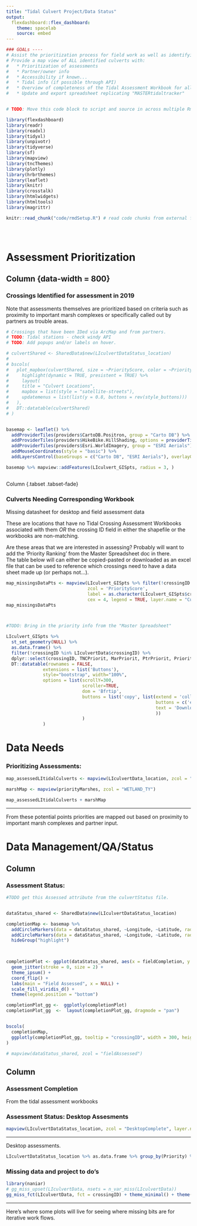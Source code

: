 ```yaml
---
title: "Tidal Culvert Project/Data Status"
output: 
  flexdashboard::flex_dashboard:
    theme: spacelab
    source: embed
---
```


```r

### GOALs ----
# Assist the prioritization process for field work as well as identifying which data pieces are missing
# Provide a map view of ALL identified culverts with:
#   * Prioritization of assessments
#   * Partner/owner info
#   * Accessibility if known...
#   * Tidal info (if possible through API)
#   * Overview of completeness of the Tidal Assessment Workbook for all identified culverts
#   * Update and export spreadsheet replicating "MASTERtidaltracker"


# TODO: Move this code block to script and source in across multiple Rmds

library(flexdashboard)
library(readr)
library(readxl)
library(tidyxl)
library(unpivotr)
library(tidyverse)
library(sf)
library(mapview)
library(tncThemes)
library(plotly)
library(hrbrthemes)
library(leaflet)
library(knitr)
library(crosstalk)
library(htmlwidgets)
library(htmltools)
library(magrittr)

knitr::read_chunk("code/rmdSetup.R") # read code chunks from external files to extend beyond multiple Rmds.
```

```r
```

```r
```

```r
```

Assessment Prioritization 
=========================================

Column {data-width = 800}
----------------------------------------------
### Crossings Identified for assessment in 2019
Note that assessments themselves are prioritized based on criteria such as proximity to important marsh complexes or specifically called out by partners as trouble areas.  

```r
# Crossings that have been IDed via ArcMap and from partners.
# TODO: Tidal stations - check windy API
# TODO: Add popups and/or labels on hover. 

# culvertShared <- SharedData$new(LIculvertDataStatus_location)
# 
# bscols(
#   plot_mapbox(culvertShared, size = ~PriorityScore, color = ~PriorityScore, hoverinfo = "text") %>% 
#     highlight(dynamic = TRUE, presistent = TRUE) %>% 
#     layout(
#     title = "Culvert Locations",
#     mapbox = list(style = "satellite-streets"),
#     updatemenus = list(list(y = 0.8, buttons = rev(style_buttons)))
#   ),
#   DT::datatable(culvertShared)
# )


basemap <- leaflet() %>%
  addProviderTiles(providers$CartoDB.Positron, group = "Carto DB") %>%
  addProviderTiles(providers$HikeBike.HillShading, options = providerTileOptions(opacity = 0.3), group = "Carto DB") %>%
  addProviderTiles(providers$Esri.WorldImagery, group = "ESRI Aerials") %>%
  addMouseCoordinates(style = "basic") %>%
  addLayersControl(baseGroups = c("Carto DB", "ESRI Aerials"), overlayGroups = c("highlight"), position = "bottomright")

basemap %>% mapview::addFeatures(LIculvert_GISpts, radius = 3, )



```

Column {.tabset .tabset-fade}


### Culverts Needing Corresponding Workbook
Missing datasheet for desktop and field assessment data


These are locations that have no Tidal Crossing Assessment Workbooks associated with them _OR_ the crossing ID field in either the shapefile or the workbooks are non-matching. 

Are these areas that we are interested in assessing? Probably will want to add the 'Priority Ranking' from the Master Spreadsheet doc in there.  
The table below will can either be copied-pasted or downloaded as an excel file that can be used to reference which crossings need to have a data sheet made up (or perhaps not...). 

```r



map_missingsDataPts <- mapview(LIculvert_GISpts %>% filter(!crossingID %in% LIculvertData$crossingID), 
                               zcol = 'PriorityScore', 
                               label = as.character(LIculvert_GISpts$crossingID), lwd = .5,
                               cex = 4, legend = TRUE, layer.name = "Culvert by Priority") 
map_missingsDataPts 



#TODO: Bring in the priority info from the "Master Spreadsheet"

```



```r

LIculvert_GISpts %>% 
  st_set_geometry(NULL) %>% 
  as.data.frame() %>% 
  filter(!crossingID %in% LIculvertData$crossingID) %>% 
  dplyr::select(crossingID, TNCPriorit, MarPriorit, PtrPriorit, PriorityScore) %>% 
  DT::datatable(rownames = FALSE, 
              extensions = list('Buttons'), 
              style="bootstrap", width="100%",
              options = list(scrollY=300, 
                             scroller=TRUE,
                             dom = 'Bfrtip',
                             buttons = list('copy', list(extend = 'collection',
                                                         buttons = c('excel'),
                                                         text = 'Download'
                                                         ))
                             )
              )

```

Data Needs
============================================================

### Prioritizing Assessments:

```r

map_assessedLItidalCulverts <- mapview(LIculvertData_location, zcol = "PriorityScore", cex = "PriorityScore", na.color = 'red') 
 
marshMap <- mapview(priorityMarshes, zcol = "WETLAND_TY")

map_assessedLItidalCulverts + marshMap

```

***
From these potential points priorities are mapped out based on proximity to important marsh complexes and partner input. 

Data Management/QA/Status
==================================================

Column
--------------------------------------------------
### Assessment Status:  

```r
#TODO get this Assessed attribute from the culvertStatus file. 


dataStatus_shared <- SharedData$new(LIculvertDataStatus_location)

completionMap <- basemap %>% 
  addCircleMarkers(data = dataStatus_shared, ~Longitude, ~Latitude, radius = 3, fillOpacity = 0.75, fillColor = as.character(tnc_color("Indigo")), stroke = FALSE) %>% 
  addCircleMarkers(data = dataStatus_shared, ~Longitude, ~Latitude, radius = 4, fillOpacity = 1, fillColor = as.character(tnc_color("Red Rock")), stroke = FALSE, group = "highlight") %>% 
  hideGroup("highlight")
 


completionPlot <- ggplot(dataStatus_shared, aes(x = fieldCompletion, y = DesktopCompletion, fill = fieldAssessed)) + 
  geom_jitter(stroke = 0, size = 2) + 
  theme_ipsum() + 
  coord_flip() + 
  labs(main = "Field Assessed", x = NULL) + 
  scale_fill_viridis_d() + 
  theme(legend.position = "bottom")

completionPlot_gg <-  ggplotly(completionPlot)
completionPlot_gg  <-  layout(completionPlot_gg, dragmode = "pan")


bscols(
  completionMap, 
  ggplotly(completionPlot_gg, tooltip = "crossingID", width = 300, height = 300, dynamicTicks = FALSE), widths = c(7,5)
)

# mapview(dataStatus_shared, zcol = "fieldAssessed")
```

Column {.tabset}
--------------------------------------
### Assessment Completion
From the tidal assessment workbooks


### Assessment Status: Desktop Assesments

```r


mapview(LIculvertDataStatus_location, zcol = "DesktopComplete", layer.name = "Desktop Complete")

```

***
Desktop assessments.

```r

LIculvertDataStatus_location %>% as.data.frame %>% group_by(Priority) %>% tally() %>% kable()


```

### Missing data and project to do's

```r
library(naniar)
# gg_miss_upset(LIculvertData, nsets = n_var_miss(LIculvertData))
gg_miss_fct(LIculvertData, fct = crossingID) + theme_minimal() + theme(text = element_text(size = 8), axis.text.x = element_text(angle = 90, hjust = 1, size = 10))
```

*** 
Here's where some plots will live for seeing where missing bits are for iterative work flows. 

